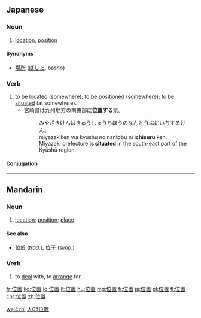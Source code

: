 ==Japanese==
{{ja-kanjitab|い|ち|yomi=on}}

===Noun===
{{ja-noun|いち}}

# [[location]], [[position]]

====Synonyms====
* [[場所]] ([[ばしょ]], basho)

===Verb===
{{ja-verb-suru|いち}}
# to be [[located]] (somewhere); to be [[positioned]] (somewhere); to be [[situated]] (at somewhere).
#* 宮崎県は九州地方の南東部に'''位置する'''県。
#*: みやざきけんはきゅうしゅうちほうのなんとうぶにいちするけん。
#*: miyazakiken wa kyūshū no nantōbu ni '''ichisuru''' ken.
#*: Miyazaki prefecture '''is situated''' in the south-east part of the Kyūshū region.

====Conjugation====
{{ja-suru|いち}}

----

==Mandarin==
{{zh-hanzi|[[位]][[置]]}}

===Noun===
{{cmn-noun|ts|pin=wèizhi|pint=wei4zhi|rs=人05}}

# [[location]]; [[position]]; [[place]]

====See also====
* [[位於]] (''[[Traditional Chinese|trad.]]''), [[位于]] (''[[Simplified Chinese|simp.]]'')

===Verb===
{{cmn-verb|ts|pin=wèizhì|pint=wei4zhi4|rs=人05}}
# to [[deal]] with, to [[arrange]] for

[[Category:cmn:Elementary Mandarin in simplified script|wei4zhi]]
[[Category:cmn:Elementary Mandarin in traditional script|人05位置]]

[[fr:位置]]
[[ko:位置]]
[[lo:位置]]
[[lt:位置]]
[[hu:位置]]
[[mg:位置]]
[[fj:位置]]
[[ja:位置]]
[[pl:位置]]
[[tl:位置]]
[[chr:位置]]
[[zh:位置]]
